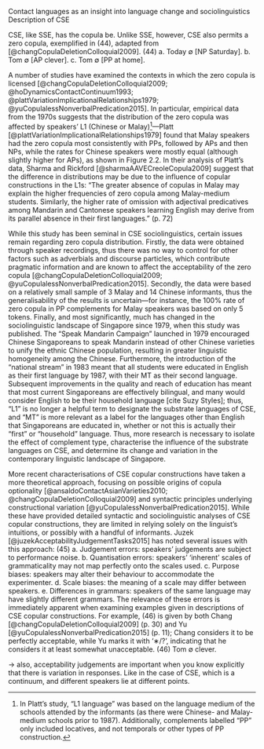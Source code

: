 Contact languages as an insight into language change and sociolinguistics
Description of CSE




CSE, like SSE, has the copula be. Unlike SSE, however, CSE also permits a zero copula, exemplified in (44), adapted from [@changCopulaDeletionColloquial2009].
(44) a. Today ∅ [NP Saturday].
b. Tom ∅ [AP clever].
c. Tom ∅ [PP at home].

A number of studies have examined the contexts in which the zero copula is licensed [@changCopulaDeletionColloquial2009; @hoDynamicsContactContinuum1993; @plattVariationImplicationalRelationships1979; @yuCopulalessNonverbalPredication2015]. 
In particular, empirical data from the 1970s suggests that the distribution of the zero copula was affected by speakers’ L1 (Chinese or Malay)[^01-01]---Platt [@plattVariationImplicationalRelationships1979] found that Malay speakers had the zero copula most consistently with PPs, followed by APs and then NPs, while the rates for Chinese speakers were mostly equal (although slightly higher for APs), as shown in Figure 2.2. 
In their analysis of Platt’s data, Sharma and Rickford [@sharmaAAVECreoleCopula2009] suggest that the difference in distributions may be due to the influence of copular constructions in the L1s: 
"The greater absence of copulas in Malay may explain the higher frequencies of zero copula among Malay-medium students. 
Similarly, the higher rate of omission with adjectival predicatives among Mandarin and Cantonese speakers learning English may derive from its parallel absence in their first languages." (p. 72)

[^01-01]: In Platt’s study, "L1 language" was based on the language medium of the schools attended by the informants (as there were Chinese- and Malay-medium schools prior to 1987). 
Additionally, complements labelled "PP" only included locatives, and not temporals or other types of PP construction.

While this study has been seminal in CSE sociolinguistics, certain issues remain regarding zero copula distribution. 
Firstly, the data were obtained through speaker recordings, thus there was no way to control for other factors such as adverbials and discourse particles, which contribute pragmatic information and are known to affect the acceptability of the zero copula [@changCopulaDeletionColloquial2009; @yuCopulalessNonverbalPredication2015]. 
Secondly, the data were based on a relatively small sample of 3 Malay and 14 Chinese informants, thus the generalisability of the results is uncertain---for instance, the 100% rate of zero copula in PP complements for Malay speakers was based on only 5 tokens. 
Finally, and most significantly, much has changed in the sociolinguistic landscape of Singapore since 1979, when this study was published. 
The “Speak Mandarin Campaign” launched in 1979 encouraged Chinese Singaporeans to speak Mandarin instead of other Chinese varieties to unify the ethnic Chinese population, resulting in greater linguistic homogeneity among the Chinese.
Furthermore, the introduction of the “national stream” in 1983 meant that all students were educated in English as their first language by 1987, with their MT as their second language. 
Subsequent improvements in the quality and reach of education has meant that most current Singaporeans are effectively bilingual, and many would consider English to be their household language [cite Suzy Styles]; thus, “L1” is no longer a helpful term to designate the substrate languages of CSE, and “MT” is more relevant as a label for the languages other than English that Singaporeans are educated in, whether or not this is actually their “first” or “household” language.
Thus, more research is necessary to isolate the effect of complement type, characterise the influence of the substrate languages on CSE, and determine its change and variation in the contemporary linguistic landscape of Singapore.






More recent characterisations of CSE copular constructions have taken a more theoretical approach, focusing on possible origins of copula optionality [@ansaldoContactAsianVarieties2010; @changCopulaDeletionColloquial2009] and syntactic principles underlying constructional variation [@yuCopulalessNonverbalPredication2015]. 
While these have provided detailed syntactic and sociolinguistic analyses of CSE copular constructions, they are limited in relying solely on the linguist’s intuitions, or possibly with a handful of informants. 
Juzek [@juzekAcceptabilityJudgementTasks2015] has noted several issues with this approach:
(45) a. Judgement errors: speakers’ judgements are subject to performance noise.
b. Quantisation errors: speakers’ ‘inherent’ scales of grammaticality may not map perfectly onto the scales used.
c. Purpose biases: speakers may alter their behaviour to accommodate the experimenter.
d. Scale biases: the meaning of a scale may differ between speakers.
e. Differences in grammars: speakers of the same language may have slightly different grammars.
The relevance of these errors is immediately apparent when examining examples given in descriptions of CSE copular constructions. 
For example, (46) is given by both Chang [@changCopulaDeletionColloquial2009] (p. 30) and Yu [@yuCopulalessNonverbalPredication2015] (p. 11); Chang considers it to be perfectly acceptable, while Yu marks it with ‘∗/?’, indicating that he considers it at least somewhat unacceptable.
(46) Tom ∅ clever.

-> also, acceptability judgements are important when you know explicitly that there is variation in responses. Like in the case of CSE, which is a continuum, and different speakers lie at different points.
